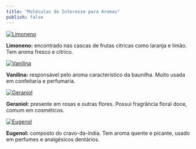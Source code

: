```yaml
---
title: "Moléculas de Interesse para Aromas"
publish: false
---
```


<div class="aromas d-flex flex-wrap justify-content-center gap-4">

<a href="https://chemapps.stolaf.edu/jmol/jmol.php?model=CC1=CCC(CC1)C(=C)C">
  <img src="limoneno.png" alt="Limoneno" style="max-width: 150px; height: auto;">
</a>
<p><strong>Limoneno:</strong> encontrado nas cascas de frutas cítricas como laranja e limão. Tem aroma fresco e cítrico.</p>

<a href="https://chemapps.stolaf.edu/jmol/jmol.php?model=COC1=C(C=CC(=C1)C=O)O">
  <img src="vanilina.png" alt="Vanilina" style="max-width: 150px; height: auto;">
</a>
<p><strong>Vanilina:</strong> responsável pelo aroma característico da baunilha. Muito usada em confeitaria e perfumaria.</p>

<a href="https://chemapps.stolaf.edu/jmol/jmol.php?model=CC(=CCC/C(=C/CO)/C)C">
  <img src="geraniol.png" alt="Geraniol" style="max-width: 150px; height: auto;">
</a>
<p><strong>Geraniol:</strong> presente em rosas e outras flores. Possui fragrância floral doce, comum em cosméticos.</p>

<a href="https://chemapps.stolaf.edu/jmol/jmol.php?model=COC1=C(C=CC(=C1)CC=C)O">
  <img src="eugenol.png" alt="Eugenol" style="max-width: 150px; height: auto;">
</a>
<p><strong>Eugenol:</strong> composto do cravo-da-índia. Tem aroma quente e picante, usado em perfumes e analgésicos dentários.</p>

</div>
